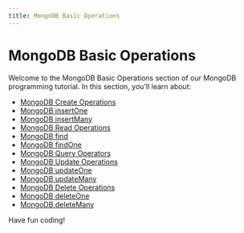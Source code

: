 ```yaml
---
title: MongoDB Basic Operations
---
```


# MongoDB Basic Operations

Welcome to the MongoDB Basic Operations section of our MongoDB programming tutorial. In this section, you'll learn about:

- [MongoDB Create Operations](./0-mongodb-create-operations.mdx)
- [MongoDB insertOne](./1-mongodb-insertone.mdx)
- [MongoDB insertMany](./2-mongodb-insertmany.mdx)
- [MongoDB Read Operations](./3-mongodb-read-operations.mdx)
- [MongoDB find](./4-mongodb-find.mdx)
- [MongoDB findOne](./5-mongodb-findone.mdx)
- [MongoDB Query Operators](./6-mongodb-query-operators.mdx)
- [MongoDB Update Operations](./7-mongodb-update-operations.mdx)
- [MongoDB updateOne](./8-mongodb-updateone.mdx)
- [MongoDB updateMany](./9-mongodb-updatemany.mdx)
- [MongoDB Delete Operations](./10-mongodb-delete-operations.mdx)
- [MongoDB deleteOne](./11-mongodb-deleteone.mdx)
- [MongoDB deleteMany](./12-mongodb-deletemany.mdx)

Have fun coding!